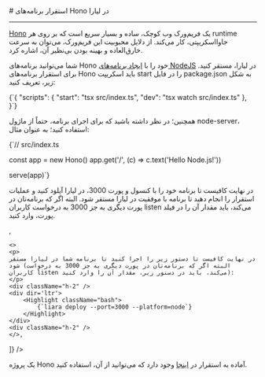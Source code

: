 

<Layout>
<Head>
<title>مستندات استقرار برنامه‌های Hono - لیارا</title>
<meta property="og:title" content="مستندات خدمات رایانش ابری لیارا" />
<meta property="og:description" content="مستندات مربوط به نحوه استقرار برنامه‌های Hono در پلتفرم NodeJS در لیارا"  />
<meta property="og:image" content="https://files.liara.ir/liara/logos/liara-poster.jpg" />
</Head>
# استقرار برنامه‌های Hono در لیارا
<hr className="mb-2" />

<a href="https://hono.dev/" className="text-[#2196f3] ">Hono</a>
یک فریم‌ورک وب کوچک، ساده و بسیار سریع است که بر روی هر runtime جاوااسکریپتی، کار می‌کند. از دلایل 
محبوبیت این فریم‌ورک، می‌توان به سرعت خارق‌العاده و بهینه بودن بی‌نظیر آن، اشاره کرد. 

<div className='h-2' />


شما می‌توانید برنامه‌های Hono خود را با <a href="../../how-tos/create-app" className="text-[#2196f3] ">ایجاد برنامه‌های NodeJS</a> در لیارا، مستقر کنید.
برای استقرار برنامه‌های Hono باید اسکریپت <Important>start</Important> را در فایل <Important>package.json</Important> به شکل زیر، تعریف کنید:

<div className="h-2" />
<div dir='ltr'>
    <Highlight className="json">
        {`{
    "scripts": {
    "start": "tsx src/index.ts",
    "dev": "tsx watch src/index.ts"
  },
}`}
    </Highlight>
</div>
<div className="h-2" />

همچنین؛ در نظر داشته باشید که برای اجرای برنامه، حتماً از ماژول <Important>node-server</Important>، استفاده کنید؛ به عنوان مثال:

<div className="h-2" />
<div dir='ltr'>
    <Highlight className="js">
        {`// src/index.ts

const app = new Hono()
app.get('/', (c) => c.text('Hello Node.js!'))

serve(app)`}
    </Highlight>
</div>

<Section id="deploy" title="استقرار برنامه" />
<Tabs 
    tabs={["Liara Console", "Liara CLI"]} 
    content={[
    <>
    <p>
    در نهایت کافیست تا برنامه خود را با کنسول و پورت 3000، در لیارا آپلود کنید و عملیات استقرار را انجام دهید تا برنامه با موفقیت در لیارا مستقر شود. البته اگر که برنامه‌تان در پورت دیگری به جز 3000 به درخواست کاربران listen می‌کند، باید مقدار آن را در فیلد پورت، وارد کنید.
    </p>
    </>,

    <>
    <p>
    در نهایت کافیست تا دستور زیر را اجرا کنید تا برنامه شما در لیارا مستقر شود (البته اگر که برنامه‌تان در پورت دیگری به جز 3000 به درخواست کاربران listen می‌کند، باید در دستور زیر، مقدار آن را وارد کنید):
    </p>
    <div className="h-2" />
    <div dir='ltr'>
        <Highlight className="bash">
            {`liara deploy --port=3000 --platform=node`}
        </Highlight>
    </div>
    <div className="h-2" />
    </>,

]} 
/>

<Alert variant="success">
<p>
یک پروژه Hono آماده به استقرار در <a href="https://github.com/liara-cloud/hono-getting-started" className="text-[#2196f3] ">اینجا</a> وجود دارد که می‌توانید از آن، استفاده کنید.
</p>
</Alert>

</Layout>
